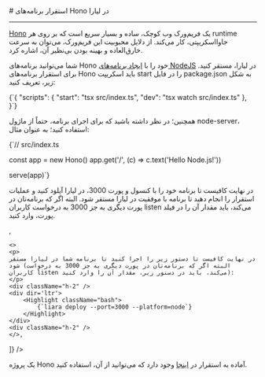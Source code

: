 

<Layout>
<Head>
<title>مستندات استقرار برنامه‌های Hono - لیارا</title>
<meta property="og:title" content="مستندات خدمات رایانش ابری لیارا" />
<meta property="og:description" content="مستندات مربوط به نحوه استقرار برنامه‌های Hono در پلتفرم NodeJS در لیارا"  />
<meta property="og:image" content="https://files.liara.ir/liara/logos/liara-poster.jpg" />
</Head>
# استقرار برنامه‌های Hono در لیارا
<hr className="mb-2" />

<a href="https://hono.dev/" className="text-[#2196f3] ">Hono</a>
یک فریم‌ورک وب کوچک، ساده و بسیار سریع است که بر روی هر runtime جاوااسکریپتی، کار می‌کند. از دلایل 
محبوبیت این فریم‌ورک، می‌توان به سرعت خارق‌العاده و بهینه بودن بی‌نظیر آن، اشاره کرد. 

<div className='h-2' />


شما می‌توانید برنامه‌های Hono خود را با <a href="../../how-tos/create-app" className="text-[#2196f3] ">ایجاد برنامه‌های NodeJS</a> در لیارا، مستقر کنید.
برای استقرار برنامه‌های Hono باید اسکریپت <Important>start</Important> را در فایل <Important>package.json</Important> به شکل زیر، تعریف کنید:

<div className="h-2" />
<div dir='ltr'>
    <Highlight className="json">
        {`{
    "scripts": {
    "start": "tsx src/index.ts",
    "dev": "tsx watch src/index.ts"
  },
}`}
    </Highlight>
</div>
<div className="h-2" />

همچنین؛ در نظر داشته باشید که برای اجرای برنامه، حتماً از ماژول <Important>node-server</Important>، استفاده کنید؛ به عنوان مثال:

<div className="h-2" />
<div dir='ltr'>
    <Highlight className="js">
        {`// src/index.ts

const app = new Hono()
app.get('/', (c) => c.text('Hello Node.js!'))

serve(app)`}
    </Highlight>
</div>

<Section id="deploy" title="استقرار برنامه" />
<Tabs 
    tabs={["Liara Console", "Liara CLI"]} 
    content={[
    <>
    <p>
    در نهایت کافیست تا برنامه خود را با کنسول و پورت 3000، در لیارا آپلود کنید و عملیات استقرار را انجام دهید تا برنامه با موفقیت در لیارا مستقر شود. البته اگر که برنامه‌تان در پورت دیگری به جز 3000 به درخواست کاربران listen می‌کند، باید مقدار آن را در فیلد پورت، وارد کنید.
    </p>
    </>,

    <>
    <p>
    در نهایت کافیست تا دستور زیر را اجرا کنید تا برنامه شما در لیارا مستقر شود (البته اگر که برنامه‌تان در پورت دیگری به جز 3000 به درخواست کاربران listen می‌کند، باید در دستور زیر، مقدار آن را وارد کنید):
    </p>
    <div className="h-2" />
    <div dir='ltr'>
        <Highlight className="bash">
            {`liara deploy --port=3000 --platform=node`}
        </Highlight>
    </div>
    <div className="h-2" />
    </>,

]} 
/>

<Alert variant="success">
<p>
یک پروژه Hono آماده به استقرار در <a href="https://github.com/liara-cloud/hono-getting-started" className="text-[#2196f3] ">اینجا</a> وجود دارد که می‌توانید از آن، استفاده کنید.
</p>
</Alert>

</Layout>
